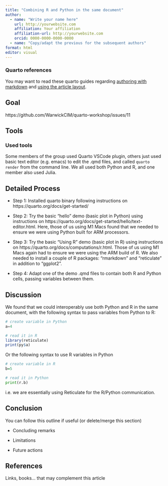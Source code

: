 ```yaml
---
title: "Combining R and Python in the same document"
author:
  - name: "Write your name here"
    url: http://yourwebsite.com
    affiliation: Your affiliation
    affiliation-url: http://yourwebsite.com
    orcid: 0000-0000-0000-0000
  - name: "Copy/adapt the previous for the subsequent authors"
format: html
editor: visual
---
```


::: callout-note

### Quarto references

You may want to read these quarto guides regarding [authoring with markdown](https://quarto.org/docs/authoring/markdown-basics.html) and [using the article layout](https://quarto.org/docs/authoring/article-layout.html).

:::


:::{.column-body-outset}

:::

## Goal

https://github.com/WarwickCIM/quarto-workshop/issues/11

## Tools

### Used tools

Some members of the group used Quarto VSCode plugin, others just used basic text editor (e.g. emacs)
to edit the .qmd files, and called `quarto render` from the command line.
We all used both Python and R, and one member also used Julia.

## Detailed Process


-   Step 1: Installed quarto binary following instructions on https://quarto.org/docs/get-started/

-   Step 2: Try the basic "hello" demo (basic plot in Python) using instructions on https://quarto.org/docs/get-started/hello/text-editor.html.   Here, those of us using M1 Macs found that we needed to ensure we were using Python built for ARM processors.
-   Step 3: Try the basic "Using R" demo (basic plot in R) using instructions on https://quarto.org/docs/computations/r.html.   Those of us using M1 Macs again had to ensure we were using the ARM build of R.   We also needed to install a couple of R packages: "rmarkdown" and "reticulate" in addition to "ggplot2".
-   Step 4: Adapt one of the demo .qmd files to contain both R and Python cells, passing variables between them.



## Discussion

We found that we could interoperably use both Python and R in the same document, with the following syntax to pass variables from Python to R:

```python
# create variable in Python
a=4
```

```r
# read it in R
library(reticulate)
print(py$a)
```
Or the following syntax to use R variables in Python
```r
# create variable in R
b=5
```

```python
# read it in Python
print(r.b)
```

i.e. we are essentially using Reticulate for the R/Python communication.

## Conclusion

You can follow this outline if useful (or delete/merge this section)

-   Concluding remarks

-   Limitations

-   Future actions

## References

Links, books... that may complement this article
